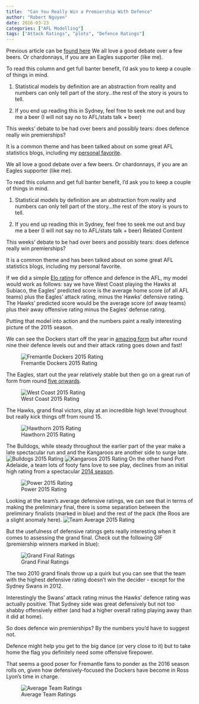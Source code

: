 ```yaml
---
title:  "Can You Really Win a Premiership With Defence"
author: "Robert Nguyen"
date: 2016-03-23 
categories: ["AFL Modelling"]
tags: ["Attack Ratings", "plots", "Defence Ratings"]
---
```


Previous article can be [found here](http://www.watoday.com.au/afl/afl-news/afl-2016-can-you-really-win-a-premiership-with-defence-20160322-gnokkd.html)
We all love a good debate over a few beers. Or chardonnays, if you are an Eagles supporter (like me).

To read this column and get full banter benefit, I'd ask you to keep a couple of things in mind.

1. Statistical models by definition are an abstraction from reality and numbers can only tell part of the story...the rest of the story is yours to tell.

2. If you end up reading this in Sydney, feel free to seek me out and buy me a beer (I will not say no to AFL/stats talk + beer)

This weeks' debate to be had over beers and possibly tears: does defence really win premierships?

It is a common theme and has been talked about on some great AFL statistics blogs, including my [personal favorite](http://www.matterofstats.com/mafl-stats-journal/2015/11/5/on-the-relative-importance-of-offensive-and-defensive-ability-in-vflafl-history?rq=MoSSBOD). 

     

We all love a good debate over a few beers. Or chardonnays, if you are an Eagles supporter (like me).

To read this column and get full banter benefit, I'd ask you to keep a couple of things in mind.


1.  Statistical models by definition are an abstraction from reality and numbers can only tell part of the story...the rest of the story is yours to tell.

2. If you end up reading this in Sydney, feel free to seek me out and buy me a beer (I will not say no to AFL/stats talk + beer)
Related Content

   

This weeks' debate to be had over beers and possibly tears: does defence really win premierships?

It is a common theme and has been talked about on some great AFL statistics blogs, including my personal favorite. 


If we did a simple [Elo rating](https://en.wikipedia.org/wiki/Elo_rating_system) for offence and defence in the AFL, my model would work as follows: say we have West Coast playing the Hawks at Subiaco, the Eagles' predicted score is the average home score (of all AFL teams) plus the Eagles' attack rating, minus the Hawks' defensive rating. The Hawks' predicted score would be the average score (of away teams) plus their away offensive rating minus the Eagles' defense rating.

Putting that model into action and the numbers paint a really interesting picture of the 2015 season.

We can see the Dockers start off the year in [amazing form](http://www.watoday.com.au/afl/afl-news/fremantle-defence-suggests-grand-final-likely-20150724-gijyup.html) but after round nine their defence levels out and their attack rating goes down and fast!


 ![Fremantle Dockers 2015 Rating](/img/defence.png)
 
 
The Eagles, start out the year relatively stable but then go on a great run of form from round [five onwards](www.watoday.com.au/afl/afl-news/afl-finals-2015-west-coast-eagles-arent-guaranteed-victory-against-north-melbourne-20150922-gjrydb.html). 

![West Coast 2015 Rating](/img/defence1.png)

The Hawks, grand final victors, play at an incredible high level throughout but really kick things off from round 15. 

![Hawthorn 2015 Rating](/img/defence2.png)

The Bulldogs, while steady throughout the earlier part of the year make a late spectacular run and and the Kangaroos are another side to surge late.
![Bulldogs 2015 Rating](/img/defence3.png)
![Kangaroos 2015 Rating](/img/defence4.png)
On the other hand Port Adelaide, a team lots of footy fans love to see play, declines from an initial high rating from a spectacular [2014 season](http://www.afl.com.au/news/2014-09-20/six-things-we-learned-hawthorn-v-port-adelaide).

![Power 2015 Rating](/img/defence5.png)

Looking at the team's average defensive ratings, we can see that in terms of making the preliminary final, there is some separation between the preliminary finalists (marked in blue) and the rest of the pack (the Roos are a slight anomaly here).
![Team Average 2015 Rating](/img/defence6.png)

But the usefulness of defensive ratings gets really interesting when it comes to assessing the grand final. Check out the following GIF (premiership winners marked in blue):

![Grand Final Ratings](/img/defence6.gif)

The two 2010 grand finals throw up a quirk but you can see that the team with the highest defensive rating doesn't win the decider - except for the Sydney Swans in 2012.

Interestingly the Swans' attack rating minus the Hawks' defence rating was actually positive. That Sydney side was great defensively but not too shabby offensively either (and had a higher overall rating playing away than it did at home).

So does defence win premierships? By the numbers you'd have to suggest not.

Defence might help you get to the big dance (or very close to it) but to take home the flag you definitely need some offensive firepower.

That seems a good poser for Fremantle fans to ponder as the 2016 season rolls on, given how defensively-focused the Dockers have become in Ross Lyon's time in charge.

![Average Team Ratings](/img/defence7.gif)







